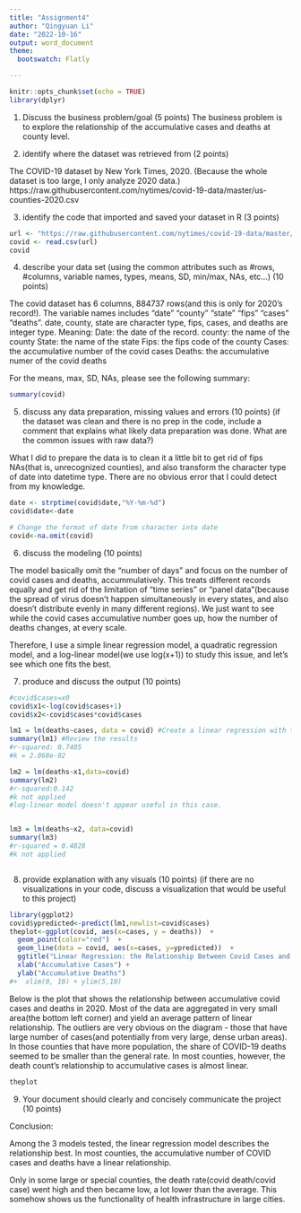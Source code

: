 ---
title: "Assignment4"
author: "Qingyuan Li"
date: "2022-10-16"
output: word_document
theme: 
  bootswatch: Flatly

---

```{r setup, include=FALSE}
knitr::opts_chunk$set(echo = TRUE)
library(dplyr)
```

1.	Discuss the business problem/goal (5 points)
The business problem is to explore the relationship of the accumulative cases and deaths at county level. 

2.	identify where the dataset was retrieved from (2 points)


The COVID-19 dataset by New York Times, 2020. (Because the whole dataset is too large, I only analyze 2020 data.)
https://raw.githubusercontent.com/nytimes/covid-19-data/master/us-counties-2020.csv

3.	identify the code that imported and saved your dataset in R (3 points)
```{r, include=FALSE}
url <- "https://raw.githubusercontent.com/nytimes/covid-19-data/master/us-counties-2020.csv"
covid <- read.csv(url)
covid
```



4.	describe your data set (using the common attributes such as #rows, #columns, variable names, types, means, SD, min/max, NAs, etc...) (10 points)

The covid dataset has 6 columns, 884737 rows(and this is only for 2020's record!). The variable names includes "date"   "county" "state"  "fips"   "cases"  "deaths".
date, county, state are character type, fips, cases, and deaths are integer type. 
Meaning:
Date: the date of the record.
county: the name of the county
State: the name of the state
Fips: the fips code of the county
Cases: the accumulative number of the covid cases
Deaths: the accumulative numer of the covid deaths

For the means, max, SD, NAs, please see the following summary:

```{r,include=TRUE}
summary(covid)

```


5.	discuss any data preparation, missing values and errors (10 points) (if the dataset was clean and there is no prep in the code, include a comment that explains what likely data preparation was done. What are the common issues with raw data?)

What I did to prepare the data is to clean it a little bit to get rid of fips NAs(that is, unrecognized counties), and also transform the character type of date into datetime type. There are no obvious error that I could detect from my knowledge. 



```{r,include=FALSE}
date <- strptime(covid$date,"%Y-%m-%d")
covid$date<-date

# Change the format of date from character into date
covid<-na.omit(covid)

```

6.	discuss the modeling (10 points)

The model basically omit the "number of days" and focus on the number of covid cases and deaths, accummulatively. This treats different records equally and get rid of the limitation of "time series" or "panel data"(because the spread of virus doesn't happen simultaneously in every states, and also doesn't distribute evenly in many different regions). We just want to see while the covid cases accumulative number goes up, how the number of deaths changes, at every scale. 

Therefore, I use a simple linear regression model, a quadratic regression model, and a log-linear model(we use log(x+1)) to study this issue, and let's see which one fits the best. 


7.	produce and discuss the output (10 points)

```{r,include=FALSE}
#covid$cases=x0
covid$x1<-log(covid$cases+1)
covid$x2<-covid$cases*covid$cases

lm1 = lm(deaths~cases, data = covid) #Create a linear regression with two variables
summary(lm1) #Review the results
#r-squared: 0.7405
#k = 2.068e-02

lm2 = lm(deaths~x1,data=covid)
summary(lm2)
#r-squared:0.142
#k not applied
#log-linear model doesn't appear useful in this case.


lm3 = lm(deaths~x2, data=covid)
summary(lm3)
#r-squared = 0.4828
#k not applied



```



8.	provide explanation with any visuals (10 points) (if there are no visualizations in your code, discuss a visualization that would be useful to this project)

```{r,include=FALSE}

library(ggplot2)
covid$ypredicted<-predict(lm1,newlist=covid$cases)
theplot<-ggplot(covid, aes(x=cases, y = deaths))  + 
  geom_point(color="red")  +  
  geom_line(data = covid, aes(x=cases, y=ypredicted))  + 
  ggtitle("Linear Regression: the Relationship Between Covid Cases and Deaths") +
  xlab("Accumulative Cases") + 
  ylab("Accumulative Deaths")
#+  xlim(0, 10) + ylim(5,10)
```

Below is the plot that shows the relationship between accumulative covid cases and deaths in 2020. Most of the data are aggregated in very small area(the bottom left corner) and yield an average pattern of linear relationship. The outliers are very obvious on the diagram - those that have large number of cases(and potentially from very large, dense urban areas).  In those counties that have more population, the share of COVID-19 deaths seemed to be smaller than the general rate. In most counties, however, the death count's relationship to accumulative cases is almost linear. 



```{r,include=TRUE}
theplot
```


9.	Your document should clearly and concisely communicate the project  (10 points)


Conclusion: 

Among the 3 models tested, the linear regression model describes the relationship best. In most counties, the accumulative number of COVID cases and deaths have a linear relationship. 

Only in some large or special counties, the death rate(covid death/covid case) went high and then became low, a lot lower than the average. This somehow shows us the functionality of health infrastructure in large cities. 


